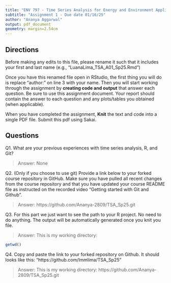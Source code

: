 ```yaml
---
title: "ENV 797 - Time Series Analysis for Energy and Environment Applications | Spring 2025"
subtitle: "Assignment 1 - Due date 01/16/25"
author: "Ananya Aggarwal"
output: pdf_document
geometry: margin=2.54cm
---
```


## Directions

Before making any edits to this file, please rename it such that it includes your first and last name (e.g., "LuanaLima_TSA_A01_Sp25.Rmd")

Once you have this renamed file open in RStudio, the first thing you will do is replace "author:" on line 3 with your name. 
Then you will start working through the assignment by  **creating code and output** that answer each question. Be sure to use this assignment document. Your report should contain the answer to each question and any plots/tables you obtained (when applicable).

When you have completed the assignment, **Knit** the text and code into a single PDF file.  Submit this pdf using Sakai. 

## Questions

Q1. What are your previous experiences with time series analysis, R, and Git? 

> Answer: None


Q2. (Only if you choose to use git) Provide a link below to your forked course repository in GitHub. Make sure you have pulled all recent changes from the course repository and that you have updated your course README file as instructed on the recorded video "Getting started with Git and Github". 

> Answer: https://github.com/Ananya-2809/TSA_Sp25.git


Q3. For this part we just want to see the path to your R project. No need to do anything. The output will be automatically generated once you knit you file. 

> Answer: This is my working directory:

```r
getwd()
```

Q4. Copy and paste the link to your forked repository on Github. It should looks like this: "https://github.com/lmmlima/TSA_Sp25"

> Answer: This is my working directory: https://github.com/Ananya-2809/TSA_Sp25.git
